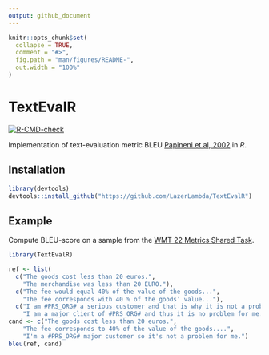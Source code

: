 ```yaml
---
output: github_document
---
```


<!-- README.md is generated from README.Rmd. Please edit that file -->

```r
knitr::opts_chunk$set(
  collapse = TRUE,
  comment = "#>",
  fig.path = "man/figures/README-",
  out.width = "100%"
)
```

# TextEvalR

<!-- badges: start -->
[![R-CMD-check](https://github.com/LazerLambda/TextEvalR/actions/workflows/R-CMD-check.yaml/badge.svg)](https://github.com/LazerLambda/TextEvalR/actions/workflows/R-CMD-check.yaml)
<!-- badges: end -->

Implementation of text-evaluation metric BLEU [Papineni et al, 2002](https://aclanthology.org/P02-1040.pdf) in *R*.

## Installation

``` r
library(devtools)
devtools::install_github("https://github.com/LazerLambda/TextEvalR")
```

## Example

Compute BLEU-score on a sample from the [WMT 22 Metrics Shared Task](https://wmt-metrics-task.github.io/).

``` r
library(TextEvalR)

ref <- list(
  c("The goods cost less than 20 euros.",
    "The merchandise was less than 20 EURO."),
  c("The fee would equal 40% of the value of the goods...",
    "The fee corresponds with 40 % of the goods’ value..."),
  c("I am #PRS_ORG# a serious customer and that is why it is not a problem for me.",
    "I am a major client of #PRS_ORG# and thus it is no problem for me."))
cand <- c("The goods cost less than 20 euros.",
    "The fee corresponds to 40% of the value of the goods....",
    "I'm a #PRS_ORG# major customer so it's not a problem for me.")
bleu(ref, cand)
```
